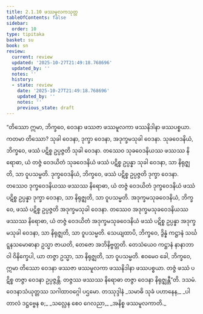 ```yaml
---
title: 2.1.10 ဖဿမူလကသုတ္တ
tableOfContents: false
sidebar:
  order: 10
type: tipitaka
basket: su
book: sn
review:
  current: review
  updated: '2025-10-27T21:49:18.768696'
  updated_by: ''
  notes: ''
  history:
  - state: review
    date: '2025-10-27T21:49:18.768696'
    updated_by: ''
    notes: ''
    previous_state: draft
---
```



<ReviewStatus review={frontmatter.review} showDetails={true} />

<HypothesisAnnotation frontmatter={frontmatter} />

<DynamicBreadcrumb />

<Division number="258" book="sn" e="ch" v="18" p="318">

<Paragraph number="1145" book="sn">
“တိဿော ဣမာ, ဘိက္ခဝေ, ဝေဒနာ ဖဿဇာ ဖဿမူလကာ ဖဿနိဒါနာ ဖဿပစ္စယာ. ကတမာ တိဿော? သုခါ ဝေဒနာ, ဒုက္ခာ ဝေဒနာ, အဒုက္ခမသုခါ ဝေဒနာ. သုခဝေဒနိယံ, ဘိက္ခဝေ, ဖဿံ ပဋိစ္စ ဥပ္ပဇ္ဇတိ သုခါ ဝေဒနာ. တဿေဝ သုခဝေဒနိယဿ ဖဿဿ နိရောဓာ, ယံ တဇ္ဇံ ဝေဒယိတံ သုခဝေဒနိယံ ဖဿံ ပဋိစ္စ ဥပ္ပန္နာ သုခါ ဝေဒနာ, သာ နိရုဇ္ဈတိ, သာ ဝူပသမ္မတိ. ဒုက္ခဝေဒနိယံ, ဘိက္ခဝေ, ဖဿံ ပဋိစ္စ ဥပ္ပဇ္ဇတိ ဒုက္ခာ ဝေဒနာ. တဿေဝ ဒုက္ခဝေဒနိယဿ ဖဿဿ နိရောဓာ, ယံ တဇ္ဇံ ဝေဒယိတံ ဒုက္ခဝေဒနိယံ ဖဿံ ပဋိစ္စ ဥပ္ပန္နာ ဒုက္ခာ ဝေဒနာ, သာ နိရုဇ္ဈတိ, သာ ဝူပသမ္မတိ. အဒုက္ခမသုခဝေဒနိယံ, ဘိက္ခဝေ, ဖဿံ ပဋိစ္စ ဥပ္ပဇ္ဇတိ အဒုက္ခမသုခါ ဝေဒနာ. တဿေဝ အဒုက္ခမသုခဝေဒနိယဿ ဖဿဿ နိရောဓာ, ယံ တဇ္ဇံ ဝေဒယိတံ အဒုက္ခမသုခဝေဒနိယံ ဖဿံ ပဋိစ္စ ဥပ္ပန္နာ အဒုက္ခမသုခါ ဝေဒနာ, သာ နိရုဇ္ဈတိ, သာ ဝူပသမ္မတိ. သေယျထာပိ, ဘိက္ခဝေ, ဒွိန္နံ ကဋ္ဌာနံ သင်္ဃဋ္ဋနသမောဓာနာ ဥသ္မာ ဇာယတိ, တေဇော အဘိနိဗ္ဗတ္တတိ. တေသံယေဝ ကဋ္ဌာနံ နာနာဘာဝါ ဝိနိက္ခေပါ, ယာ တဇ္ဇာ ဥသ္မာ, သာ နိရုဇ္ဈတိ, သာ ဝူပသမ္မတိ. ဧဝမေဝ ခေါ, ဘိက္ခဝေ, ဣမာ တိဿော ဝေဒနာ ဖဿဇာ ဖဿမူလကာ ဖဿနိဒါနာ ဖဿပစ္စယာ. တဇ္ဇံ ဖဿံ ပဋိစ္စ တဇ္ဇာ ဝေဒနာ ဥပ္ပဇ္ဇန္တိ. တဇ္ဇဿ ဖဿဿ နိရောဓာ တဇ္ဇာ ဝေဒနာ နိရုဇ္ဈန္တီ”တိ.

</Paragraph>
</Division>

<Paragraph number="1146" type="center" book="sn">
ဒသမံ.



</Paragraph>

<Paragraph number="1147" type="center" book="sn">
ဝေဒနာသံယုတ္တဿ သဂါထာဝဂ္ဂေါ ပဌမော.



</Paragraph>

<Paragraph number="1148" type="center" book="sn">
တဿုဒ္ဒါနံ


</Paragraph>

<Paragraph number="1149" type="verses" book="sn">
_သမာဓိ သုခံ ပဟာနေန,_  
_ပါတာလံ ဒဋ္ဌဗ္ဗေန စ;_  
_သလ္လေန စေဝ ဂေလညာ,_  
_အနိစ္စ ဖဿမူလကာတိ._
</Paragraph>